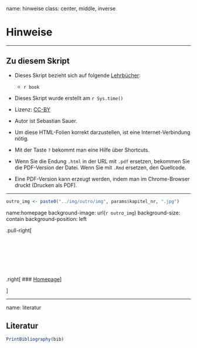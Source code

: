 
name: hinweise
class: center, middle, inverse


# Hinweise 

---

## Zu diesem Skript

- Dieses Skript bezieht sich auf folgende [Lehrbücher](#literatur): 
  - `r book`


- Dieses Skript wurde erstellt am `r Sys.time()` 

- Lizenz: [CC-BY](https://creativecommons.org/licenses/by/4.0/)

- Autor ist Sebastian Sauer.

- Um diese HTML-Folien korrekt darzustellen, ist eine Internet-Verbindung nötig.

- Mit der Taste `?` bekommt man eine Hilfe über Shortcuts.

- Wenn Sie die Endung `.html` in der URL mit `.pdf` ersetzen, bekommen Sie die PDF-Version der Datei. Wenn Sie mit `.Rmd` ersetzen, den Quellcode.

- Eine PDF-Version kann erzeugt werden, indem man im Chrome-Browser druckt (Drucken als PDF).

---





```r
outro_img <- paste0("../img/outro/img", params$kapitel_nr, ".jpg")
```

name:homepage
background-image: url(`r outro_img`)
background-size: contain
background-position: left




.pull-right[

</br>
</br>
</br>
</br>
</br>
</br>
.right[
### [Homepage](https://sebastiansauer.github.io/bayes-start/)
]


]




---

name: literatur

## Literatur


```r
PrintBibliography(bib)


```

